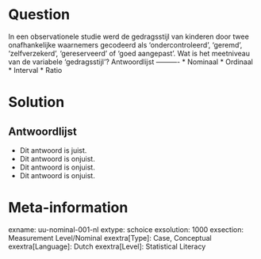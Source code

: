 Question
========
  
In een observationele studie werd de gedragsstijl van kinderen door twee onafhankelijke waarnemers gecodeerd als 'ondercontroleerd', 'geremd', 'zelfverzekerd', 'gereserveerd' of 'goed aangepast'. Wat is het meetniveau van de variabele 'gedragsstijl'? 
Antwoordlijst
----------
* Nominaal
* Ordinaal
* Interval
* Ratio

Solution
========

Antwoordlijst
----------
* Dit antwoord is juist.
* Dit antwoord is onjuist.
* Dit antwoord is onjuist.
* Dit antwoord is onjuist.

Meta-information
================
exname: uu-nominal-001-nl
extype: schoice
exsolution: 1000
exsection: Measurement Level/Nominal
exextra[Type]: Case, Conceptual
exextra[Language]: Dutch
exextra[Level]: Statistical Literacy

